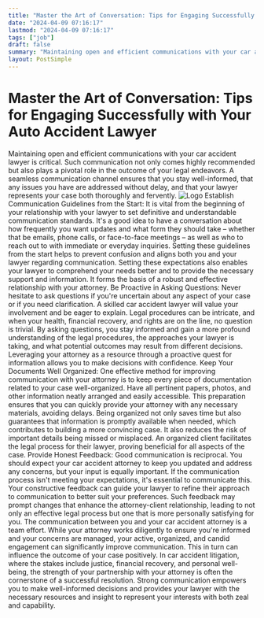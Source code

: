 ```yaml
---
title: "Master the Art of Conversation: Tips for Engaging Successfully with Your Auto Accident Lawyer"
date: "2024-04-09 07:16:17"
lastmod: "2024-04-09 07:16:17"
tags: ["job"]
draft: false
summary: "Maintaining open and efficient communications with your car accident lawyer is critical. Such communication not only comes highly recommended but also plays a pivotal role in the outcome of your legal endeavors. A seamless communication channel ensures that you stay well-informed, that any issues you have are addressed without delay, and that your lawyer represents your case both thoroughly and fervently."
layout: PostSimple
---
```

# Master the Art of Conversation: Tips for Engaging Successfully with Your Auto Accident Lawyer
Maintaining open and efficient communications with your car accident lawyer is critical. Such communication not only comes highly recommended but also plays a pivotal role in the outcome of your legal endeavors. A seamless communication channel ensures that you stay well-informed, that any issues you have are addressed without delay, and that your lawyer represents your case both thoroughly and fervently.
<img alt="Logo" src="https://cdn.seniorsselection.com/src_image/cf2507103e8cb46f8c246dbf1ceefc00.webp"/>
Establish Communication Guidelines from the Start:
It is vital from the beginning of your relationship with your lawyer to set definitive and understandable communication standards. It's a good idea to have a conversation about how frequently you want updates and what form they should take – whether that be emails, phone calls, or face-to-face meetings – as well as who to reach out to with immediate or everyday inquiries. Setting these guidelines from the start helps to prevent confusion and aligns both you and your lawyer regarding communication.
Setting these expectations also enables your lawyer to comprehend your needs better and to provide the necessary support and information. It forms the basis of a robust and effective relationship with your attorney.
Be Proactive in Asking Questions:
Never hesitate to ask questions if you're uncertain about any aspect of your case or if you need clarification. A skilled car accident lawyer will value your involvement and be eager to explain. Legal procedures can be intricate, and when your health, financial recovery, and rights are on the line, no question is trivial.
By asking questions, you stay informed and gain a more profound understanding of the legal procedures, the approaches your lawyer is taking, and what potential outcomes may result from different decisions. Leveraging your attorney as a resource through a proactive quest for information allows you to make decisions with confidence.
Keep Your Documents Well Organized:
One effective method for improving communication with your attorney is to keep every piece of documentation related to your case well-organized. Have all pertinent papers, photos, and other information neatly arranged and easily accessible. This preparation ensures that you can quickly provide your attorney with any necessary materials, avoiding delays.
Being organized not only saves time but also guarantees that information is promptly available when needed, which contributes to building a more convincing case. It also reduces the risk of important details being missed or misplaced. An organized client facilitates the legal process for their lawyer, proving beneficial for all aspects of the case.
Provide Honest Feedback:
Good communication is reciprocal. You should expect your car accident attorney to keep you updated and address any concerns, but your input is equally important. If the communication process isn't meeting your expectations, it's essential to communicate this.
Your constructive feedback can guide your lawyer to refine their approach to communication to better suit your preferences. Such feedback may prompt changes that enhance the attorney-client relationship, leading to not only an effective legal process but one that is more personally satisfying for you.
The communication between you and your car accident attorney is a team effort. While your attorney works diligently to ensure you're informed and your concerns are managed, your active, organized, and candid engagement can significantly improve communication. This in turn can influence the outcome of your case positively.
In car accident litigation, where the stakes include justice, financial recovery, and personal well-being, the strength of your partnership with your attorney is often the cornerstone of a successful resolution. Strong communication empowers you to make well-informed decisions and provides your lawyer with the necessary resources and insight to represent your interests with both zeal and capability.
        